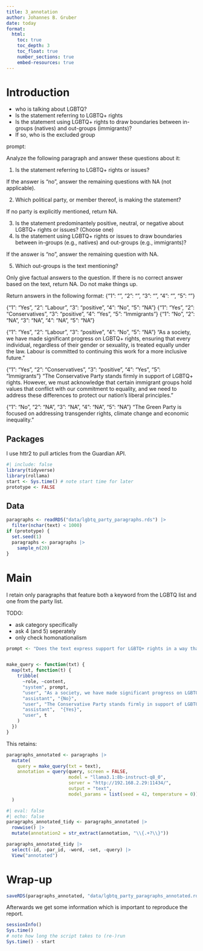 ```yaml
---
title: 3_annotation
author: Johannes B. Gruber
date: today
format:
  html:
    toc: true
    toc_depth: 3
    toc_float: true
    number_sections: true
    embed-resources: true
---
```


# Introduction

- who is talking about LGBTQ?
- Is the statement referring to LGBTQ+ rights
- Is the statement using LGBTQ+ rights to draw boundaries between in-groups (natives) and out-groups (immigrants)?
- If so, who is the excluded group

prompt:

Analyze the following paragraph and answer these questions about it:

1. Is the statement referring to LGBTQ+ rights or issues?

If the answer is "no", answer the remaining questions with NA (not applicable).

2. Which political party, or member thereof, is making the statement?

If no party is explicitly mentioned, return NA.

3. Is the statement predominantely positive, neutral, or negative about LGBTQ+ rights or issues? (Choose one)
4. Is the statement using LGBTQ+ rights or issues to draw boundaries between in-groups (e.g., natives) and out-groups (e.g., immigrants)?

If the answer is "no", answer the remaining question with NA.

5. Which out-groups is the text mentioning?

Only give factual answers to the question. If there is no correct answer based on the text, return NA. Do not make things up.

Return answers in the following format:
{"1": "<Yes/No>", "2": "<Party Name or NA>", "3": "<positive/neutral/negative or NA>", "4": "<Yes/No>", "5": "<Out-group or NA>"}


{"1": "Yes", "2": "Labour", "3": "positive", "4": "No", "5": "NA"}
{"1": "Yes", "2": "Conservatives", "3": "positive", "4": "Yes", "5": "Immigrants"}
{"1": "No", "2": "NA", "3": "NA", "4": "NA", "5": "NA"}


{"1": "Yes", "2": "Labour", "3": "positive", "4": "No", "5": "NA"}
"As a society, we have made significant progress on LGBTQ+ rights, ensuring that every individual, regardless of their gender or sexuality, is treated equally under the law. Labour is committed to continuing this work for a more inclusive future."

{"1": "Yes", "2": "Conservatives", "3": "positive", "4": "Yes", "5": "Immigrants"}
"The Conservative Party stands firmly in support of LGBTQ+ rights. However, we must acknowledge that certain immigrant groups hold values that conflict with our commitment to equality, and we need to address these differences to protect our nation's liberal principles."

{"1": "No", "2": "NA", "3": "NA", "4": "NA", "5": "NA"}
"The Green Party is focused on addressing transgender rights, climate change and economic inequality."


## Packages

I use httr2 to pull articles from the Guardian API.

```r
#| include: false
library(tidyverse)
library(rollama)
start <- Sys.time() # note start time for later
prototype <- FALSE
```

## Data

```r
paragraphs <- readRDS("data/lgbtq_party_paragraphs.rds") |> 
  filter(nchar(text) < 1000)
if (prototype) {
  set.seed(1)
  paragraphs <- paragraphs |> 
    sample_n(20)
}
```


# Main

I retain only paragraphs that feature both a keyword from the LGBTQ list and one from the party list.

TODO:

- ask category specifically
- ask 4 (and 5) seperately
- only check homonationalism

```r
prompt <- "Does the text express support for LGBTQ+ rights in a way that contrasts native citizens with immigrant groups, especially with references to cultural differences? Answer only with either {Yes} or {No} or {unclear} (choose one)."


make_query <- function(txt) {
  map(txt, function(t) {
    tribble(
      ~role, ~content,
      "system", prompt,
      "user", "As a society, we have made significant progress on LGBTQ+ rights, ensuring that every individual, regardless of their gender or sexuality, is treated equally under the law. Labour is committed to continuing this work for a more inclusive future.",
      "assistant", "{No}",
      "user", "The Conservative Party stands firmly in support of LGBTQ+ rights. However, we must acknowledge that certain immigrant groups hold values that conflict with our commitment to equality, and we need to address these differences to protect our nation's liberal principles.",
      "assistant",  "{Yes}",
      "user", t
    )
  })
}
```

This retains:

```r
paragraphs_annotated <- paragraphs |> 
  mutate(
    query = make_query(txt = text),
    annotation = query(query, screen = FALSE,
                       model = "llama3.1:8b-instruct-q8_0", 
                       server = "http://192.168.2.29:11434/", 
                       output = "text",
                       model_params = list(seed = 42, temperature = 0))
  )
```

```r
#| eval: false
#| echo: false
paragraphs_annotated_tidy <- paragraphs_annotated |> 
  rowwise() |> 
  mutate(annotation2 = str_extract(annotation, "\\{.+?\\}"))

paragraphs_annotated_tidy |> 
  select(-id, -par_id, -word, -set, -query) |> 
  View("annotated")
```


# Wrap-up

```r
saveRDS(paragraphs_annotated, "data/lgbtq_party_paragraphs_annotated.rds")
```

Afterwards we get some information which is important to reproduce the report.

```r
sessionInfo()
Sys.time()
# note how long the script takes to (re-)run
Sys.time() - start
```
